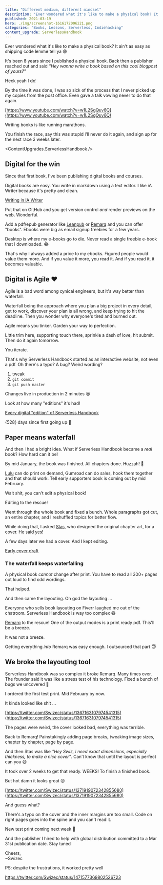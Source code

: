 ```yaml
---
title: "Different medium, different mindset"
description: "Ever wondered what it's like to make a physical book? It ain't as easy as shipping code lemme tell ya 😅"
published: 2021-03-19
hero: ./img/screenshot-1616172096221.png
categories: "Books, Lessons, Serverless, Indiehacking"
content_upgrade: ServerlessHandbook
---
```



Ever wondered what it's like to make a physical book? It ain't as easy as shipping code lemme tell ya 😅

It's been 8 years since I published a physical book. Back then a publisher reached out and said _"Hey wanna write a book based on this cool blogpost of yours?"_

Heck yeah I do!

By the time it was done, I was so sick of the process that I never picked up my copies from the post office. Even gave a talk vowing never to do that again.

[https://www.youtube.com/watch?v=w1L2SgQuv6Q](https://www.youtube.com/watch?v=w1L2SgQuv6Q)

Writing books is like running marathons.

You finish the race, say this was stupid I'll never do it again, and sign up for the next race 3 weeks later.

<ContentUpgrades.ServerlessHandbook />

## Digital for the win

Since that first book, I've been publishing digital books and courses.

Digital books are easy. You write in markdown using a text editor. I like iA Writer because it's pretty and clean.

[Writing in iA Writer](./img/Writing-in-iA-Writer12d0gg.png)

Put that on GitHub and you get version control _and_ render previews on the web. Wonderful.

Add a pdf/epub generator like [Leanpub](https://leanpub.com/) or [Remarq](https://www.remarq.io/) and you can offer "books". Ebooks were big as email signup freebies for a few years.

Desktop is where my e-books go to die. Never read a single freebie e-book that I downloaded. 😂

That's why I always added a price to my ebooks. Figured people would value them more. And if you value it more, you read it. And if you read it, it becomes valuable.

[](./img/giphy-60%_of_the_time_it_works_every_time.png)

## Digital is Agile ❤️

Agile is a bad word among cynical engineers, but it's way better than waterfall.

Waterfall being the approach where you plan a big project in every detail, get to work, discover your plan is all wrong, and keep trying to hit the deadline. Then you wonder why everyone's tired and burned out.

Agile means you tinker. Garden your way to perfection.

Little trim here, supporting touch there, sprinkle a dash of love, hit submit. Then do it again tomorrow.

You iterate.

That's why Serverless Handbook started as an interactive website, not even a pdf. Oh there's a typo? A bug? Weird wording?

1.  tweak
2.  `git commit`
3.  `git push master`

Changes live in production in 2 minutes 😍

Look at how many "editions" it's had!

[Every digital "edition" of Serverless Handbook](./img/Every-digital-edition-of-Serverless-Handbook6b6cfh.gif)

{528} days since first going up 🤯

## Paper means waterfall

And then I had a bright idea. What if Serverless Handbook became a _real_ book? How hard can it be!

By mid January, the book was finished. All chapters done. Huzzah! 💪

[Lulu](https://www.lulu.com/) can do print on demand, Gumroad can do sales, hook them together and that should work. Tell early supporters book is coming out by mid February.

Wait shit, you can't edit a physical book!

[](./img/giphy-anxiety.png)

Editing to the rescue!

Went through the whole book and fixed a bunch. Whole paragraphs got cut, an entire chapter, and I reshuffled topics for better flow.

While doing that, I asked [Stas](https://twitter.com/stas_kulesh), who designed the original chapter art, for a cover. He said yes!

A few days later we had a cover. And I kept editing.

[Early cover draft](./img/Early-cover-drafti723i1.png)

### The waterfall keeps waterfalling

A physical book _cannot_ change after print. You have to read all 300+ pages out loud to find odd wordings.

That helped.

And then came the layouting. Oh god the layouting ...

Everyone who sells book layouting on Fiverr laughed me out of the chatroom. Serverless Handbook is way too complex 😅

[Remarq](https://www.remarq.io/) to the rescue! One of the output modes is a print ready pdf. This'll be a breeze.

It was not a breeze.

Getting everything _into_ Remarq was easy enough. I outsourced that part 😇

## We broke the layouting tool

Serverless Handbook was so complex it broke Remarq. Many times over. The founder said it was like a stress test of his technology. Fixed a bunch of bugs we uncovered 🤘

I ordered the first test print. Mid February by now.

It kinda looked like shit ...

[https://twitter.com/Swizec/status/1367163107974541315](https://twitter.com/Swizec/status/1367163107974541315)

The pages were weird, the cover looked bad, everything was terrible.

Back to Remarq! Painstakingly adding page breaks, tweaking image sizes, chapter by chapter, page by page.

And then Stas was like _"Hey Swiz, I need exact dimensions, especially thickness, to make a nice cover"_. Can't know that until the layout is perfect can you 😅

It took over 2 weeks to get that ready. WEEKS! To finish a finished book.

But hot damn it looks great 😍

[https://twitter.com/Swizec/status/1371919072342855680](https://twitter.com/Swizec/status/1371919072342855680)

And guess what?

There's a typo on the cover and the inner margins are too small. Code on right pages goes into the spine and you can't read it.

New test print coming next week 🤘

And the publisher I hired to help with global distribution committed to a Mar 31st publication date. Stay tuned

Cheers,<br/>
~Swizec

PS: despite the frustrations, it worked pretty well

https://twitter.com/Swizec/status/1471577369802526723
